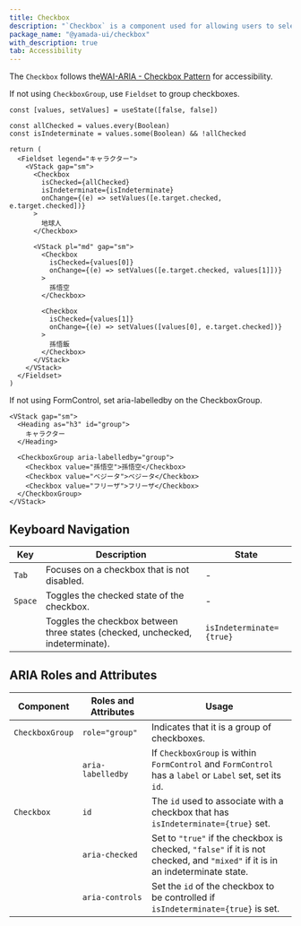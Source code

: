 ```yaml
---
title: Checkbox
description: "`Checkbox` is a component used for allowing users to select one option from multiple choices."
package_name: "@yamada-ui/checkbox"
with_description: true
tab: Accessibility
---
```


The `Checkbox` follows the[WAI-ARIA - Checkbox Pattern](https://www.w3.org/WAI/ARIA/apg/patterns/checkbox) for accessibility.

If not using `CheckboxGroup`, use `Fieldset` to group checkboxes.

```tsx live=false
const [values, setValues] = useState([false, false])

const allChecked = values.every(Boolean)
const isIndeterminate = values.some(Boolean) && !allChecked

return (
  <Fieldset legend="キャラクター">
    <VStack gap="sm">
      <Checkbox
        isChecked={allChecked}
        isIndeterminate={isIndeterminate}
        onChange={(e) => setValues([e.target.checked, e.target.checked])}
      >
        地球人
      </Checkbox>

      <VStack pl="md" gap="sm">
        <Checkbox
          isChecked={values[0]}
          onChange={(e) => setValues([e.target.checked, values[1]])}
        >
          孫悟空
        </Checkbox>

        <Checkbox
          isChecked={values[1]}
          onChange={(e) => setValues([values[0], e.target.checked])}
        >
          孫悟飯
        </Checkbox>
      </VStack>
    </VStack>
  </Fieldset>
)
```

If not using FormControl, set aria-labelledby on the CheckboxGroup.

```tsx live=false
<VStack gap="sm">
  <Heading as="h3" id="group">
    キャラクター
  </Heading>

  <CheckboxGroup aria-labelledby="group">
    <Checkbox value="孫悟空">孫悟空</Checkbox>
    <Checkbox value="ベジータ">ベジータ</Checkbox>
    <Checkbox value="フリーザ">フリーザ</Checkbox>
  </CheckboxGroup>
</VStack>
```

## Keyboard Navigation

| Key     | Description                                                                    | State                    |
| ------- | ------------------------------------------------------------------------------ | ------------------------ |
| `Tab`   | Focuses on a checkbox that is not disabled.                                    | -                        |
| `Space` | Toggles the checked state of the checkbox.                                     | -                        |
|         | Toggles the checkbox between three states (checked, unchecked, indeterminate). | `isIndeterminate={true}` |

## ARIA Roles and Attributes

| Component       | Roles and Attributes | Usage                                                                                                                         |
| --------------- | -------------------- | ----------------------------------------------------------------------------------------------------------------------------- |
| `CheckboxGroup` | `role="group"`       | Indicates that it is a group of checkboxes.                                                                                   |
|                 | `aria-labelledby`    | If `CheckboxGroup` is within `FormControl` and `FormControl` has a `label` or `Label` set, set its `id`.                      |
| `Checkbox`      | `id`                 | The `id` used to associate with a checkbox that has `isIndeterminate={true}` set.                                             |
|                 | `aria-checked`       | Set to `"true"` if the checkbox is checked, `"false"` if it is not checked, and `"mixed"` if it is in an indeterminate state. |
|                 | `aria-controls`      | Set the `id` of the checkbox to be controlled if `isIndeterminate={true}` is set.                                             |
